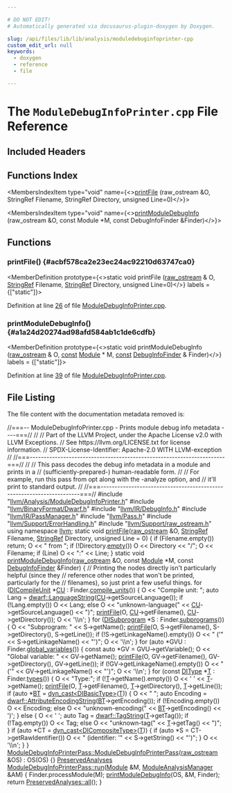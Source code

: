 ```yaml
---

# DO NOT EDIT!
# Automatically generated via docusaurus-plugin-doxygen by Doxygen.

slug: /api/files/lib/lib/analysis/moduledebuginfoprinter-cpp
custom_edit_url: null
keywords:
  - doxygen
  - reference
  - file

---
```





# The `ModuleDebugInfoPrinter.cpp` File Reference

<DoxygenPage pluginConfig={pluginConfig}>



## Included Headers

<IncludesList>
<IncludesListItem
  filePath="llvm/Analysis/ModuleDebugInfoPrinter.h"
  permalink="/docs/api/files/include/include/llvm/include/llvm/analysis/moduledebuginfoprinter-h"
  isLocal="true" />
<IncludesListItem
  filePath="llvm/BinaryFormat/Dwarf.h"
  permalink="/docs/api/files/include/include/llvm/include/llvm/binaryformat/dwarf-h"
  isLocal="true" />
<IncludesListItem
  filePath="llvm/IR/DebugInfo.h"
  permalink="/docs/api/files/include/include/llvm/include/llvm/ir/debuginfo-h"
  isLocal="true" />
<IncludesListItem
  filePath="llvm/IR/PassManager.h"
  permalink="/docs/api/files/include/include/llvm/include/llvm/ir/passmanager-h"
  isLocal="true" />
<IncludesListItem
  filePath="llvm/Pass.h"
  permalink="/docs/api/files/include/include/llvm/pass-h"
  isLocal="true" />
<IncludesListItem
  filePath="llvm/Support/ErrorHandling.h"
  permalink="/docs/api/files/include/include/llvm/include/llvm/support/errorhandling-h"
  isLocal="true" />
<IncludesListItem
  filePath="llvm/Support/raw_ostream.h"
  permalink="/docs/api/files/include/include/llvm/include/llvm/support/raw-ostream-h"
  isLocal="true" />
</IncludesList>

## Functions Index

<MembersIndex>

<MembersIndexItem
  type="void"
  name={<><a href="#acbf578ca2e23ec24ac92210d63747ca0">printFile</a> (raw&#95;ostream &amp;O, StringRef Filename, StringRef Directory, unsigned Line=0)</>}>
</MembersIndexItem>

<MembersIndexItem
  type="void"
  name={<><a href="#a1a24d20274ad98afd584ab1c1de6cdfb">printModuleDebugInfo</a> (raw&#95;ostream &amp;O, const Module &#42;M, const DebugInfoFinder &amp;Finder)</>}>
</MembersIndexItem>

</MembersIndex>


<SectionDefinition>

## Functions

### printFile() {#acbf578ca2e23ec24ac92210d63747ca0}

<MemberDefinition
  prototype={<>static void printFile (<a href="/docs/api/classes/llvm/raw-ostream">raw&#95;ostream</a> &amp; O, <a href="/docs/api/classes/llvm/stringref">StringRef</a> Filename, <a href="/docs/api/classes/llvm/stringref">StringRef</a> Directory, unsigned Line=0)</>}
  labels = {["static"]}>

Definition at line <a href="#l00026">26</a> of file <a href="/docs/api/files/lib/lib/analysis/moduledebuginfoprinter-cpp">ModuleDebugInfoPrinter.cpp</a>.
</MemberDefinition>

### printModuleDebugInfo() {#a1a24d20274ad98afd584ab1c1de6cdfb}

<MemberDefinition
  prototype={<>static void printModuleDebugInfo (<a href="/docs/api/classes/llvm/raw-ostream">raw&#95;ostream</a> &amp; O, <a href="/docs/api/files/lib/lib/target/lib/target/aarch64/aarch64promoteconstant-cpp/#a90f8350fecae261c25be85d38b451bff">const</a> <a href="/docs/api/classes/llvm/module">Module</a> &#42; M, <a href="/docs/api/files/lib/lib/target/lib/target/aarch64/aarch64promoteconstant-cpp/#a90f8350fecae261c25be85d38b451bff">const</a> <a href="/docs/api/classes/llvm/debuginfofinder">DebugInfoFinder</a> &amp; Finder)</>}
  labels = {["static"]}>

Definition at line <a href="#l00039">39</a> of file <a href="/docs/api/files/lib/lib/analysis/moduledebuginfoprinter-cpp">ModuleDebugInfoPrinter.cpp</a>.
</MemberDefinition>

</SectionDefinition>

## File Listing

The file content with the documentation metadata removed is:

<ProgramListing>

<Link id="l00001" /><CodeLine lineNumber="1"><Highlight kind="comment">//===-- ModuleDebugInfoPrinter.cpp - Prints module debug info metadata ----===//</Highlight><Highlight kind="normal"></Highlight></CodeLine>
<Link id="l00002" /><CodeLine lineNumber="2"><Highlight kind="normal"></Highlight><Highlight kind="comment">//</Highlight><Highlight kind="normal"></Highlight></CodeLine>
<Link id="l00003" /><CodeLine lineNumber="3"><Highlight kind="normal"></Highlight><Highlight kind="comment">// Part of the LLVM Project, under the Apache License v2.0 with LLVM Exceptions.</Highlight><Highlight kind="normal"></Highlight></CodeLine>
<Link id="l00004" /><CodeLine lineNumber="4"><Highlight kind="normal"></Highlight><Highlight kind="comment">// See https://llvm.org/LICENSE.txt for license information.</Highlight><Highlight kind="normal"></Highlight></CodeLine>
<Link id="l00005" /><CodeLine lineNumber="5"><Highlight kind="normal"></Highlight><Highlight kind="comment">// SPDX-License-Identifier: Apache-2.0 WITH LLVM-exception</Highlight><Highlight kind="normal"></Highlight></CodeLine>
<Link id="l00006" /><CodeLine lineNumber="6"><Highlight kind="normal"></Highlight><Highlight kind="comment">//</Highlight><Highlight kind="normal"></Highlight></CodeLine>
<Link id="l00007" /><CodeLine lineNumber="7"><Highlight kind="normal"></Highlight><Highlight kind="comment">//===----------------------------------------------------------------------===//</Highlight><Highlight kind="normal"></Highlight></CodeLine>
<Link id="l00008" /><CodeLine lineNumber="8"><Highlight kind="normal"></Highlight><Highlight kind="comment">//</Highlight><Highlight kind="normal"></Highlight></CodeLine>
<Link id="l00009" /><CodeLine lineNumber="9"><Highlight kind="normal"></Highlight><Highlight kind="comment">// This pass decodes the debug info metadata in a module and prints in a</Highlight><Highlight kind="normal"></Highlight></CodeLine>
<Link id="l00010" /><CodeLine lineNumber="10"><Highlight kind="normal"></Highlight><Highlight kind="comment">// (sufficiently-prepared-) human-readable form.</Highlight><Highlight kind="normal"></Highlight></CodeLine>
<Link id="l00011" /><CodeLine lineNumber="11"><Highlight kind="normal"></Highlight><Highlight kind="comment">//</Highlight><Highlight kind="normal"></Highlight></CodeLine>
<Link id="l00012" /><CodeLine lineNumber="12"><Highlight kind="normal"></Highlight><Highlight kind="comment">// For example, run this pass from opt along with the -analyze option, and</Highlight><Highlight kind="normal"></Highlight></CodeLine>
<Link id="l00013" /><CodeLine lineNumber="13"><Highlight kind="normal"></Highlight><Highlight kind="comment">// it&#39;ll print to standard output.</Highlight><Highlight kind="normal"></Highlight></CodeLine>
<Link id="l00014" /><CodeLine lineNumber="14"><Highlight kind="normal"></Highlight><Highlight kind="comment">//</Highlight><Highlight kind="normal"></Highlight></CodeLine>
<Link id="l00015" /><CodeLine lineNumber="15"><Highlight kind="normal"></Highlight><Highlight kind="comment">//===----------------------------------------------------------------------===//</Highlight><Highlight kind="normal"></Highlight></CodeLine>
<Link id="l00016" /><CodeLine lineNumber="16"><Highlight kind="normal"></Highlight></CodeLine>
<Link id="l00017" /><CodeLine lineNumber="17"><Highlight kind="normal"></Highlight><Highlight kind="preprocessor">#include &quot;<a href="/docs/api/files/include/include/llvm/include/llvm/analysis/moduledebuginfoprinter-h">llvm/Analysis/ModuleDebugInfoPrinter.h</a>&quot;</Highlight><Highlight kind="normal"></Highlight></CodeLine>
<Link id="l00018" /><CodeLine lineNumber="18"><Highlight kind="normal"></Highlight><Highlight kind="preprocessor">#include &quot;<a href="/docs/api/files/include/include/llvm/include/llvm/binaryformat/dwarf-h">llvm/BinaryFormat/Dwarf.h</a>&quot;</Highlight><Highlight kind="normal"></Highlight></CodeLine>
<Link id="l00019" /><CodeLine lineNumber="19"><Highlight kind="normal"></Highlight><Highlight kind="preprocessor">#include &quot;<a href="/docs/api/files/include/include/llvm/include/llvm/ir/debuginfo-h">llvm/IR/DebugInfo.h</a>&quot;</Highlight><Highlight kind="normal"></Highlight></CodeLine>
<Link id="l00020" /><CodeLine lineNumber="20"><Highlight kind="normal"></Highlight><Highlight kind="preprocessor">#include &quot;<a href="/docs/api/files/include/include/llvm/include/llvm/ir/passmanager-h">llvm/IR/PassManager.h</a>&quot;</Highlight><Highlight kind="normal"></Highlight></CodeLine>
<Link id="l00021" /><CodeLine lineNumber="21"><Highlight kind="normal"></Highlight><Highlight kind="preprocessor">#include &quot;<a href="/docs/api/files/include/include/llvm/pass-h">llvm/Pass.h</a>&quot;</Highlight><Highlight kind="normal"></Highlight></CodeLine>
<Link id="l00022" /><CodeLine lineNumber="22"><Highlight kind="normal"></Highlight><Highlight kind="preprocessor">#include &quot;<a href="/docs/api/files/include/include/llvm/include/llvm/support/errorhandling-h">llvm/Support/ErrorHandling.h</a>&quot;</Highlight><Highlight kind="normal"></Highlight></CodeLine>
<Link id="l00023" /><CodeLine lineNumber="23"><Highlight kind="normal"></Highlight><Highlight kind="preprocessor">#include &quot;<a href="/docs/api/files/include/include/llvm/include/llvm/support/raw-ostream-h">llvm/Support/raw&#95;ostream.h</a>&quot;</Highlight><Highlight kind="normal"></Highlight></CodeLine>
<Link id="l00024" /><CodeLine lineNumber="24"><Highlight kind="normal"></Highlight><Highlight kind="keyword">using namespace </Highlight><Highlight kind="normal"><a href="/docs/api/namespaces/llvm">llvm</a>;</Highlight></CodeLine>
<Link id="l00025" /><CodeLine lineNumber="25"><Highlight kind="normal"></Highlight></CodeLine>
<Link id="l00026" /><CodeLine lineNumber="26" lineLink="#acbf578ca2e23ec24ac92210d63747ca0"><Highlight kind="normal"></Highlight><Highlight kind="keyword">static</Highlight><Highlight kind="normal"> </Highlight><Highlight kind="keywordtype">void</Highlight><Highlight kind="normal"> <a href="#acbf578ca2e23ec24ac92210d63747ca0">printFile</a>(<a href="/docs/api/classes/llvm/raw-ostream">raw&#95;ostream</a> &amp;O, <a href="/docs/api/classes/llvm/stringref">StringRef</a> Filename, <a href="/docs/api/classes/llvm/stringref">StringRef</a> Directory,</Highlight></CodeLine>
<Link id="l00027" /><CodeLine lineNumber="27"><Highlight kind="normal">                      </Highlight><Highlight kind="keywordtype">unsigned</Highlight><Highlight kind="normal"> Line = 0) &#123;</Highlight></CodeLine>
<Link id="l00028" /><CodeLine lineNumber="28"><Highlight kind="normal">  </Highlight><Highlight kind="keywordflow">if</Highlight><Highlight kind="normal"> (Filename.empty())</Highlight></CodeLine>
<Link id="l00029" /><CodeLine lineNumber="29"><Highlight kind="normal">    </Highlight><Highlight kind="keywordflow">return</Highlight><Highlight kind="normal">;</Highlight></CodeLine>
<Link id="l00030" /><CodeLine lineNumber="30"><Highlight kind="normal"></Highlight></CodeLine>
<Link id="l00031" /><CodeLine lineNumber="31"><Highlight kind="normal">  O &lt;&lt; </Highlight><Highlight kind="stringliteral">&quot; from &quot;</Highlight><Highlight kind="normal">;</Highlight></CodeLine>
<Link id="l00032" /><CodeLine lineNumber="32"><Highlight kind="normal">  </Highlight><Highlight kind="keywordflow">if</Highlight><Highlight kind="normal"> (!Directory.<a href="/docs/api/classes/llvm/stringref/#a2dc80c585ad5882da8cae7b5968f7e74">empty</a>())</Highlight></CodeLine>
<Link id="l00033" /><CodeLine lineNumber="33"><Highlight kind="normal">    O &lt;&lt; Directory &lt;&lt; </Highlight><Highlight kind="stringliteral">&quot;/&quot;</Highlight><Highlight kind="normal">;</Highlight></CodeLine>
<Link id="l00034" /><CodeLine lineNumber="34"><Highlight kind="normal">  O &lt;&lt; Filename;</Highlight></CodeLine>
<Link id="l00035" /><CodeLine lineNumber="35"><Highlight kind="normal">  </Highlight><Highlight kind="keywordflow">if</Highlight><Highlight kind="normal"> (Line)</Highlight></CodeLine>
<Link id="l00036" /><CodeLine lineNumber="36"><Highlight kind="normal">    O &lt;&lt; </Highlight><Highlight kind="stringliteral">&quot;:&quot;</Highlight><Highlight kind="normal"> &lt;&lt; Line;</Highlight></CodeLine>
<Link id="l00037" /><CodeLine lineNumber="37"><Highlight kind="normal">&#125;</Highlight></CodeLine>
<Link id="l00038" /><CodeLine lineNumber="38"><Highlight kind="normal"></Highlight></CodeLine>
<Link id="l00039" /><CodeLine lineNumber="39" lineLink="#a1a24d20274ad98afd584ab1c1de6cdfb"><Highlight kind="normal"></Highlight><Highlight kind="keyword">static</Highlight><Highlight kind="normal"> </Highlight><Highlight kind="keywordtype">void</Highlight><Highlight kind="normal"> <a href="#a1a24d20274ad98afd584ab1c1de6cdfb">printModuleDebugInfo</a>(<a href="/docs/api/classes/llvm/raw-ostream">raw&#95;ostream</a> &amp;O, </Highlight><Highlight kind="keyword">const</Highlight><Highlight kind="normal"> <a href="/docs/api/classes/llvm/module">Module</a> &#42;M,</Highlight></CodeLine>
<Link id="l00040" /><CodeLine lineNumber="40"><Highlight kind="normal">                                 </Highlight><Highlight kind="keyword">const</Highlight><Highlight kind="normal"> <a href="/docs/api/classes/llvm/debuginfofinder">DebugInfoFinder</a> &amp;Finder) &#123;</Highlight></CodeLine>
<Link id="l00041" /><CodeLine lineNumber="41"><Highlight kind="normal">  </Highlight><Highlight kind="comment">// Printing the nodes directly isn&#39;t particularly helpful (since they</Highlight><Highlight kind="normal"></Highlight></CodeLine>
<Link id="l00042" /><CodeLine lineNumber="42"><Highlight kind="normal">  </Highlight><Highlight kind="comment">// reference other nodes that won&#39;t be printed, particularly for the</Highlight><Highlight kind="normal"></Highlight></CodeLine>
<Link id="l00043" /><CodeLine lineNumber="43"><Highlight kind="normal">  </Highlight><Highlight kind="comment">// filenames), so just print a few useful things.</Highlight><Highlight kind="normal"></Highlight></CodeLine>
<Link id="l00044" /><CodeLine lineNumber="44"><Highlight kind="normal">  </Highlight><Highlight kind="keywordflow">for</Highlight><Highlight kind="normal"> (<a href="/docs/api/classes/llvm/dicompileunit">DICompileUnit</a> &#42;<a href="/docs/api/namespaces/cu">CU</a> : Finder.<a href="/docs/api/classes/llvm/debuginfofinder/#ae6c27c3f4b0e09a088b582df980f0238">compile&#95;units</a>()) &#123;</Highlight></CodeLine>
<Link id="l00045" /><CodeLine lineNumber="45"><Highlight kind="normal">    O &lt;&lt; </Highlight><Highlight kind="stringliteral">&quot;Compile unit: &quot;</Highlight><Highlight kind="normal">;</Highlight></CodeLine>
<Link id="l00046" /><CodeLine lineNumber="46"><Highlight kind="normal">    </Highlight><Highlight kind="keyword">auto</Highlight><Highlight kind="normal"> Lang = <a href="/docs/api/groups/dwarfconstantsdumping/#ga6040ef7c99341269e7c3ffe8347f72b3">dwarf::LanguageString</a>(<a href="/docs/api/namespaces/cu">CU</a>-&gt;getSourceLanguage());</Highlight></CodeLine>
<Link id="l00047" /><CodeLine lineNumber="47"><Highlight kind="normal">    </Highlight><Highlight kind="keywordflow">if</Highlight><Highlight kind="normal"> (!Lang.empty())</Highlight></CodeLine>
<Link id="l00048" /><CodeLine lineNumber="48"><Highlight kind="normal">      O &lt;&lt; Lang;</Highlight></CodeLine>
<Link id="l00049" /><CodeLine lineNumber="49"><Highlight kind="normal">    </Highlight><Highlight kind="keywordflow">else</Highlight><Highlight kind="normal"></Highlight></CodeLine>
<Link id="l00050" /><CodeLine lineNumber="50"><Highlight kind="normal">      O &lt;&lt; </Highlight><Highlight kind="stringliteral">&quot;unknown-language(&quot;</Highlight><Highlight kind="normal"> &lt;&lt; <a href="/docs/api/namespaces/cu">CU</a>-&gt;getSourceLanguage() &lt;&lt; </Highlight><Highlight kind="stringliteral">&quot;)&quot;</Highlight><Highlight kind="normal">;</Highlight></CodeLine>
<Link id="l00051" /><CodeLine lineNumber="51"><Highlight kind="normal">    <a href="#acbf578ca2e23ec24ac92210d63747ca0">printFile</a>(O, <a href="/docs/api/namespaces/cu">CU</a>-&gt;getFilename(), <a href="/docs/api/namespaces/cu">CU</a>-&gt;getDirectory());</Highlight></CodeLine>
<Link id="l00052" /><CodeLine lineNumber="52"><Highlight kind="normal">    O &lt;&lt; </Highlight><Highlight kind="charliteral">&#39;\\n&#39;</Highlight><Highlight kind="normal">;</Highlight></CodeLine>
<Link id="l00053" /><CodeLine lineNumber="53"><Highlight kind="normal">  &#125;</Highlight></CodeLine>
<Link id="l00054" /><CodeLine lineNumber="54"><Highlight kind="normal"></Highlight></CodeLine>
<Link id="l00055" /><CodeLine lineNumber="55"><Highlight kind="normal">  </Highlight><Highlight kind="keywordflow">for</Highlight><Highlight kind="normal"> (<a href="/docs/api/classes/llvm/disubprogram">DISubprogram</a> &#42;S : Finder.<a href="/docs/api/classes/llvm/debuginfofinder/#ab46cbea3f0c8ddd0ddb33a69a7213a9a">subprograms</a>()) &#123;</Highlight></CodeLine>
<Link id="l00056" /><CodeLine lineNumber="56"><Highlight kind="normal">    O &lt;&lt; </Highlight><Highlight kind="stringliteral">&quot;Subprogram: &quot;</Highlight><Highlight kind="normal"> &lt;&lt; S-&gt;getName();</Highlight></CodeLine>
<Link id="l00057" /><CodeLine lineNumber="57"><Highlight kind="normal">    <a href="#acbf578ca2e23ec24ac92210d63747ca0">printFile</a>(O, S-&gt;getFilename(), S-&gt;getDirectory(), S-&gt;getLine());</Highlight></CodeLine>
<Link id="l00058" /><CodeLine lineNumber="58"><Highlight kind="normal">    </Highlight><Highlight kind="keywordflow">if</Highlight><Highlight kind="normal"> (!S-&gt;getLinkageName().empty())</Highlight></CodeLine>
<Link id="l00059" /><CodeLine lineNumber="59"><Highlight kind="normal">      O &lt;&lt; </Highlight><Highlight kind="stringliteral">&quot; (&#39;&quot;</Highlight><Highlight kind="normal"> &lt;&lt; S-&gt;getLinkageName() &lt;&lt; </Highlight><Highlight kind="stringliteral">&quot;&#39;)&quot;</Highlight><Highlight kind="normal">;</Highlight></CodeLine>
<Link id="l00060" /><CodeLine lineNumber="60"><Highlight kind="normal">    O &lt;&lt; </Highlight><Highlight kind="charliteral">&#39;\\n&#39;</Highlight><Highlight kind="normal">;</Highlight></CodeLine>
<Link id="l00061" /><CodeLine lineNumber="61"><Highlight kind="normal">  &#125;</Highlight></CodeLine>
<Link id="l00062" /><CodeLine lineNumber="62"><Highlight kind="normal"></Highlight></CodeLine>
<Link id="l00063" /><CodeLine lineNumber="63"><Highlight kind="normal">  </Highlight><Highlight kind="keywordflow">for</Highlight><Highlight kind="normal"> (</Highlight><Highlight kind="keyword">auto</Highlight><Highlight kind="normal"> &#42;GVU : Finder.<a href="/docs/api/classes/llvm/debuginfofinder/#ab2dad7176b1cbfd1313807d054421084">global&#95;variables</a>()) &#123;</Highlight></CodeLine>
<Link id="l00064" /><CodeLine lineNumber="64"><Highlight kind="normal">    </Highlight><Highlight kind="keyword">const</Highlight><Highlight kind="normal"> </Highlight><Highlight kind="keyword">auto</Highlight><Highlight kind="normal"> &#42;GV = GVU-&gt;getVariable();</Highlight></CodeLine>
<Link id="l00065" /><CodeLine lineNumber="65"><Highlight kind="normal">    O &lt;&lt; </Highlight><Highlight kind="stringliteral">&quot;Global variable: &quot;</Highlight><Highlight kind="normal"> &lt;&lt; GV-&gt;getName();</Highlight></CodeLine>
<Link id="l00066" /><CodeLine lineNumber="66"><Highlight kind="normal">    <a href="#acbf578ca2e23ec24ac92210d63747ca0">printFile</a>(O, GV-&gt;getFilename(), GV-&gt;getDirectory(), GV-&gt;getLine());</Highlight></CodeLine>
<Link id="l00067" /><CodeLine lineNumber="67"><Highlight kind="normal">    </Highlight><Highlight kind="keywordflow">if</Highlight><Highlight kind="normal"> (!GV-&gt;getLinkageName().empty())</Highlight></CodeLine>
<Link id="l00068" /><CodeLine lineNumber="68"><Highlight kind="normal">      O &lt;&lt; </Highlight><Highlight kind="stringliteral">&quot; (&#39;&quot;</Highlight><Highlight kind="normal"> &lt;&lt; GV-&gt;getLinkageName() &lt;&lt; </Highlight><Highlight kind="stringliteral">&quot;&#39;)&quot;</Highlight><Highlight kind="normal">;</Highlight></CodeLine>
<Link id="l00069" /><CodeLine lineNumber="69"><Highlight kind="normal">    O &lt;&lt; </Highlight><Highlight kind="charliteral">&#39;\\n&#39;</Highlight><Highlight kind="normal">;</Highlight></CodeLine>
<Link id="l00070" /><CodeLine lineNumber="70"><Highlight kind="normal">  &#125;</Highlight></CodeLine>
<Link id="l00071" /><CodeLine lineNumber="71"><Highlight kind="normal"></Highlight></CodeLine>
<Link id="l00072" /><CodeLine lineNumber="72"><Highlight kind="normal">  </Highlight><Highlight kind="keywordflow">for</Highlight><Highlight kind="normal"> (</Highlight><Highlight kind="keyword">const</Highlight><Highlight kind="normal"> <a href="/docs/api/classes/llvm/ditype">DIType</a> &#42;<a href="/docs/api/files/lib/lib/target/lib/target/mips/mips16isellowering-cpp/#a0acb682b8260ab1c60b918599864e2e5">T</a> : Finder.<a href="/docs/api/classes/llvm/debuginfofinder/#acd678837d688e6c676bdba6b8d12a95d">types</a>()) &#123;</Highlight></CodeLine>
<Link id="l00073" /><CodeLine lineNumber="73"><Highlight kind="normal">    O &lt;&lt; </Highlight><Highlight kind="stringliteral">&quot;Type:&quot;</Highlight><Highlight kind="normal">;</Highlight></CodeLine>
<Link id="l00074" /><CodeLine lineNumber="74"><Highlight kind="normal">    </Highlight><Highlight kind="keywordflow">if</Highlight><Highlight kind="normal"> (!<a href="/docs/api/files/lib/lib/target/lib/target/mips/mips16isellowering-cpp/#a0acb682b8260ab1c60b918599864e2e5">T</a>-&gt;getName().empty())</Highlight></CodeLine>
<Link id="l00075" /><CodeLine lineNumber="75"><Highlight kind="normal">      O &lt;&lt; </Highlight><Highlight kind="charliteral">&#39; &#39;</Highlight><Highlight kind="normal"> &lt;&lt; <a href="/docs/api/files/lib/lib/target/lib/target/mips/mips16isellowering-cpp/#a0acb682b8260ab1c60b918599864e2e5">T</a>-&gt;getName();</Highlight></CodeLine>
<Link id="l00076" /><CodeLine lineNumber="76"><Highlight kind="normal">    <a href="#acbf578ca2e23ec24ac92210d63747ca0">printFile</a>(O, <a href="/docs/api/files/lib/lib/target/lib/target/mips/mips16isellowering-cpp/#a0acb682b8260ab1c60b918599864e2e5">T</a>-&gt;getFilename(), <a href="/docs/api/files/lib/lib/target/lib/target/mips/mips16isellowering-cpp/#a0acb682b8260ab1c60b918599864e2e5">T</a>-&gt;getDirectory(), <a href="/docs/api/files/lib/lib/target/lib/target/mips/mips16isellowering-cpp/#a0acb682b8260ab1c60b918599864e2e5">T</a>-&gt;getLine());</Highlight></CodeLine>
<Link id="l00077" /><CodeLine lineNumber="77"><Highlight kind="normal">    </Highlight><Highlight kind="keywordflow">if</Highlight><Highlight kind="normal"> (</Highlight><Highlight kind="keyword">auto</Highlight><Highlight kind="normal"> &#42;<a href="/docs/api/files/lib/lib/target/lib/target/hexagon/bittracker-cpp/#ae3e523a6a11b1e24604b40363978a62a">BT</a> = <a href="/docs/api/namespaces/llvm/#a22eeee01734061ac1b31ccd994c49eef">dyn&#95;cast&lt;DIBasicType&gt;</a>(<a href="/docs/api/files/lib/lib/target/lib/target/mips/mips16isellowering-cpp/#a0acb682b8260ab1c60b918599864e2e5">T</a>)) &#123;</Highlight></CodeLine>
<Link id="l00078" /><CodeLine lineNumber="78"><Highlight kind="normal">      O &lt;&lt; </Highlight><Highlight kind="stringliteral">&quot; &quot;</Highlight><Highlight kind="normal">;</Highlight></CodeLine>
<Link id="l00079" /><CodeLine lineNumber="79"><Highlight kind="normal">      </Highlight><Highlight kind="keyword">auto</Highlight><Highlight kind="normal"> Encoding = <a href="/docs/api/groups/dwarfconstantsdumping/#ga8a7e29291b6e812a89dcdbb07948c0ac">dwarf::AttributeEncodingString</a>(<a href="/docs/api/files/lib/lib/target/lib/target/hexagon/bittracker-cpp/#ae3e523a6a11b1e24604b40363978a62a">BT</a>-&gt;getEncoding());</Highlight></CodeLine>
<Link id="l00080" /><CodeLine lineNumber="80"><Highlight kind="normal">      </Highlight><Highlight kind="keywordflow">if</Highlight><Highlight kind="normal"> (!Encoding.empty())</Highlight></CodeLine>
<Link id="l00081" /><CodeLine lineNumber="81"><Highlight kind="normal">        O &lt;&lt; Encoding;</Highlight></CodeLine>
<Link id="l00082" /><CodeLine lineNumber="82"><Highlight kind="normal">      </Highlight><Highlight kind="keywordflow">else</Highlight><Highlight kind="normal"></Highlight></CodeLine>
<Link id="l00083" /><CodeLine lineNumber="83"><Highlight kind="normal">        O &lt;&lt; </Highlight><Highlight kind="stringliteral">&quot;unknown-encoding(&quot;</Highlight><Highlight kind="normal"> &lt;&lt; <a href="/docs/api/files/lib/lib/target/lib/target/hexagon/bittracker-cpp/#ae3e523a6a11b1e24604b40363978a62a">BT</a>-&gt;getEncoding() &lt;&lt; </Highlight><Highlight kind="charliteral">&#39;)&#39;</Highlight><Highlight kind="normal">;</Highlight></CodeLine>
<Link id="l00084" /><CodeLine lineNumber="84"><Highlight kind="normal">    &#125; </Highlight><Highlight kind="keywordflow">else</Highlight><Highlight kind="normal"> &#123;</Highlight></CodeLine>
<Link id="l00085" /><CodeLine lineNumber="85"><Highlight kind="normal">      O &lt;&lt; </Highlight><Highlight kind="charliteral">&#39; &#39;</Highlight><Highlight kind="normal">;</Highlight></CodeLine>
<Link id="l00086" /><CodeLine lineNumber="86"><Highlight kind="normal">      </Highlight><Highlight kind="keyword">auto</Highlight><Highlight kind="normal"> Tag = <a href="/docs/api/groups/dwarfconstantsdumping/#gaf17a843ca40c67635b127ba50ad45bdf">dwarf::TagString</a>(<a href="/docs/api/files/lib/lib/target/lib/target/mips/mips16isellowering-cpp/#a0acb682b8260ab1c60b918599864e2e5">T</a>-&gt;getTag());</Highlight></CodeLine>
<Link id="l00087" /><CodeLine lineNumber="87"><Highlight kind="normal">      </Highlight><Highlight kind="keywordflow">if</Highlight><Highlight kind="normal"> (!Tag.empty())</Highlight></CodeLine>
<Link id="l00088" /><CodeLine lineNumber="88"><Highlight kind="normal">        O &lt;&lt; Tag;</Highlight></CodeLine>
<Link id="l00089" /><CodeLine lineNumber="89"><Highlight kind="normal">      </Highlight><Highlight kind="keywordflow">else</Highlight><Highlight kind="normal"></Highlight></CodeLine>
<Link id="l00090" /><CodeLine lineNumber="90"><Highlight kind="normal">        O &lt;&lt; </Highlight><Highlight kind="stringliteral">&quot;unknown-tag(&quot;</Highlight><Highlight kind="normal"> &lt;&lt; <a href="/docs/api/files/lib/lib/target/lib/target/mips/mips16isellowering-cpp/#a0acb682b8260ab1c60b918599864e2e5">T</a>-&gt;getTag() &lt;&lt; </Highlight><Highlight kind="stringliteral">&quot;)&quot;</Highlight><Highlight kind="normal">;</Highlight></CodeLine>
<Link id="l00091" /><CodeLine lineNumber="91"><Highlight kind="normal">    &#125;</Highlight></CodeLine>
<Link id="l00092" /><CodeLine lineNumber="92"><Highlight kind="normal">    </Highlight><Highlight kind="keywordflow">if</Highlight><Highlight kind="normal"> (</Highlight><Highlight kind="keyword">auto</Highlight><Highlight kind="normal"> &#42;CT = <a href="/docs/api/namespaces/llvm/#a22eeee01734061ac1b31ccd994c49eef">dyn&#95;cast&lt;DICompositeType&gt;</a>(<a href="/docs/api/files/lib/lib/target/lib/target/mips/mips16isellowering-cpp/#a0acb682b8260ab1c60b918599864e2e5">T</a>)) &#123;</Highlight></CodeLine>
<Link id="l00093" /><CodeLine lineNumber="93"><Highlight kind="normal">      </Highlight><Highlight kind="keywordflow">if</Highlight><Highlight kind="normal"> (</Highlight><Highlight kind="keyword">auto</Highlight><Highlight kind="normal"> &#42;S = CT-&gt;getRawIdentifier())</Highlight></CodeLine>
<Link id="l00094" /><CodeLine lineNumber="94"><Highlight kind="normal">        O &lt;&lt; </Highlight><Highlight kind="stringliteral">&quot; (identifier: &#39;&quot;</Highlight><Highlight kind="normal"> &lt;&lt; S-&gt;getString() &lt;&lt; </Highlight><Highlight kind="stringliteral">&quot;&#39;)&quot;</Highlight><Highlight kind="normal">;</Highlight></CodeLine>
<Link id="l00095" /><CodeLine lineNumber="95"><Highlight kind="normal">    &#125;</Highlight></CodeLine>
<Link id="l00096" /><CodeLine lineNumber="96"><Highlight kind="normal">    O &lt;&lt; </Highlight><Highlight kind="charliteral">&#39;\\n&#39;</Highlight><Highlight kind="normal">;</Highlight></CodeLine>
<Link id="l00097" /><CodeLine lineNumber="97"><Highlight kind="normal">  &#125;</Highlight></CodeLine>
<Link id="l00098" /><CodeLine lineNumber="98"><Highlight kind="normal">&#125;</Highlight></CodeLine>
<Link id="l00099" /><CodeLine lineNumber="99"><Highlight kind="normal"></Highlight></CodeLine>
<Link id="l00100" /><CodeLine lineNumber="100" lineLink="/docs/api/classes/llvm/moduledebuginfoprinterpass/#a1ae3ab80aa9560c6cea77bba25a542a1"><Highlight kind="normal"><a href="/docs/api/classes/llvm/moduledebuginfoprinterpass/#a1ae3ab80aa9560c6cea77bba25a542a1">ModuleDebugInfoPrinterPass::ModuleDebugInfoPrinterPass</a>(<a href="/docs/api/classes/llvm/raw-ostream">raw&#95;ostream</a> &amp;OS)</Highlight></CodeLine>
<Link id="l00101" /><CodeLine lineNumber="101"><Highlight kind="normal">    : OS(OS) &#123;&#125;</Highlight></CodeLine>
<Link id="l00102" /><CodeLine lineNumber="102"><Highlight kind="normal"></Highlight></CodeLine>
<Link id="l00103" /><CodeLine lineNumber="103" lineLink="/docs/api/classes/llvm/moduledebuginfoprinterpass/#a0c14bc5fba5000829a981ee9a17d00be"><Highlight kind="normal"><a href="/docs/api/classes/llvm/preservedanalyses">PreservedAnalyses</a> <a href="/docs/api/classes/llvm/moduledebuginfoprinterpass/#a0c14bc5fba5000829a981ee9a17d00be">ModuleDebugInfoPrinterPass::run</a>(<a href="/docs/api/classes/llvm/module">Module</a> &amp;M,</Highlight></CodeLine>
<Link id="l00104" /><CodeLine lineNumber="104"><Highlight kind="normal">                                                  <a href="/docs/api/namespaces/llvm/#af9c9208365fd9ce11392b4d79485e259">ModuleAnalysisManager</a> &amp;AM) &#123;</Highlight></CodeLine>
<Link id="l00105" /><CodeLine lineNumber="105"><Highlight kind="normal">  Finder.processModule(M);</Highlight></CodeLine>
<Link id="l00106" /><CodeLine lineNumber="106"><Highlight kind="normal">  <a href="#a1a24d20274ad98afd584ab1c1de6cdfb">printModuleDebugInfo</a>(OS, &amp;M, Finder);</Highlight></CodeLine>
<Link id="l00107" /><CodeLine lineNumber="107"><Highlight kind="normal">  </Highlight><Highlight kind="keywordflow">return</Highlight><Highlight kind="normal"> <a href="/docs/api/classes/llvm/preservedanalyses/#a1258a1ff55557c27684010ebd7283712">PreservedAnalyses::all</a>();</Highlight></CodeLine>
<Link id="l00108" /><CodeLine lineNumber="108"><Highlight kind="normal">&#125;</Highlight></CodeLine>

</ProgramListing>

</DoxygenPage>
